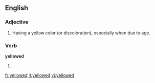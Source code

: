 ==English==

===Adjective===
{{en-adj}}

# Having a yellow color (or discoloration), especially when due to age.

===Verb===
'''yellowed'''

# {{past of|[[yellow]]}}

[[fr:yellowed]]
[[it:yellowed]]
[[vi:yellowed]]
